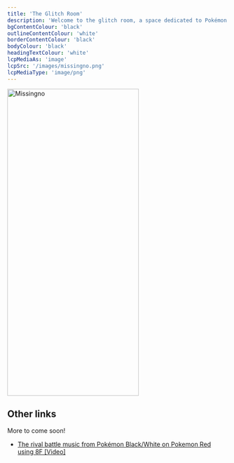 ```yaml
---
title: 'The Glitch Room'
description: 'Welcome to the glitch room, a space dedicated to Pokémon glitches.'
bgContentColour: 'black'
outlineContentColour: 'white'
borderContentColour: 'black'
bodyColour: 'black'
headingTextColour: 'white'
lcpMediaAs: 'image'
lcpSrc: '/images/missingno.png'
lcpMediaType: 'image/png'
---
```



<div class="img-center"><img src={frontmatter.lcpSrc} alt="Missingno" width="300px" height="700px"/></div>

## Other links

More to come soon!

<RoomFilter query="glitch" />

* [The rival battle music from Pokémon Black/White on Pokemon Red using 8F [Video]](https://www.youtube.com/watch?v=bP00FPrvPRU)